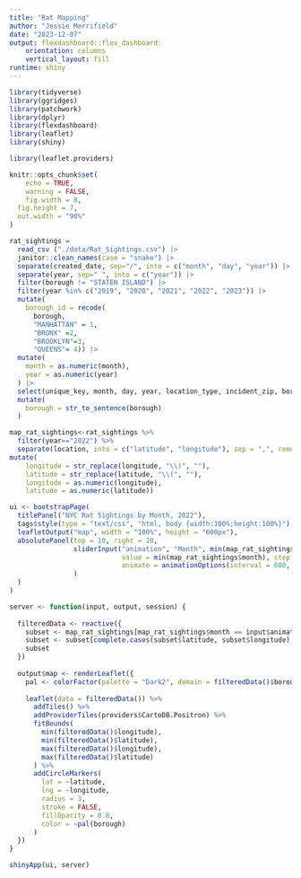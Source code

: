 ```yaml
---
title: "Rat Mapping"
author: "Jessie Merrifield"
date: "2023-12-07"
output: flexdashboard::flex_dashboard:
    orientation: columns
    vertical_layout: fill
runtime: shiny
---
```


```r
library(tidyverse)
library(ggridges)
library(patchwork)
library(dplyr)
library(flexdashboard)
library(leaflet)
library(shiny)

library(leaflet.providers)

knitr::opts_chunk$set(
	echo = TRUE,
	warning = FALSE,
	fig.width = 8, 
  fig.height = 7,
  out.width = "90%"
)


```




```r

rat_sightings = 
  read_csv ("./data/Rat_Sightings.csv") |>
  janitor::clean_names(case = "snake") |>
  separate(created_date, sep="/", into = c("month", "day", "year")) |> 
  separate(year, sep=" ", into = c("year")) |>
  filter(borough != "STATEN ISLAND") |> 
  filter(year %in% c("2019", "2020", "2021", "2022", "2023")) |>
  mutate(
    borough_id = recode(
      borough, 
      "MANHATTAN" = 1,
      "BRONX" =2,
      "BROOKLYN"=3,
      "QUEENS"= 4)) |>
  mutate(
    month = as.numeric(month),
    year = as.numeric(year)
  ) |>
  select(unique_key, month, day, year, location_type, incident_zip, borough, location, borough_id) |>
  mutate(
    borough = str_to_sentence(borough)
  )
```


```r
map_rat_sightings<-rat_sightings %>% 
  filter(year=="2022") %>% 
  separate(location, into = c("latitude", "longitude"), sep = ",", remove = FALSE) %>%  
mutate(
    longitude = str_replace(longitude, "\\)", ""),
    latitude = str_replace(latitude, "\\(", ""),
    longitude = as.numeric(longitude),
    latitude = as.numeric(latitude)) 
```



```r
ui <- bootstrapPage(
  titlePanel("NYC Rat Sightings by Month, 2022"),
  tags$style(type = "text/css", "html, body {width:100%;height:100%}"),
  leafletOutput("map", width = "100%", height = "600px"),
  absolutePanel(top = 10, right = 10,
                sliderInput("animation", "Month", min(map_rat_sightings$month), max(map_rat_sightings$month),
                            value = min(map_rat_sightings$month), step = 1,
                            animate = animationOptions(interval = 600, loop = FALSE)
                )
  )
)

server <- function(input, output, session) {
  
  filteredData <- reactive({
    subset <- map_rat_sightings[map_rat_sightings$month == input$animation, ]
    subset <- subset[complete.cases(subset$latitude, subset$longitude), ]
    subset
  })
  
  output$map <- renderLeaflet({
    pal <- colorFactor(palette = "Dark2", domain = filteredData()$borough) 
    
    leaflet(data = filteredData()) %>%
      addTiles() %>%
      addProviderTiles(providers$CartoDB.Positron) %>%
      fitBounds(
        min(filteredData()$longitude),
        min(filteredData()$latitude),
        max(filteredData()$longitude),
        max(filteredData()$latitude)
      ) %>%
      addCircleMarkers(
        lat = ~latitude,  
        lng = ~longitude, 
        radius = 3,              
        stroke = FALSE,
        fillOpacity = 0.8,
        color = ~pal(borough)    
      )
  })
}

shinyApp(ui, server)
```

